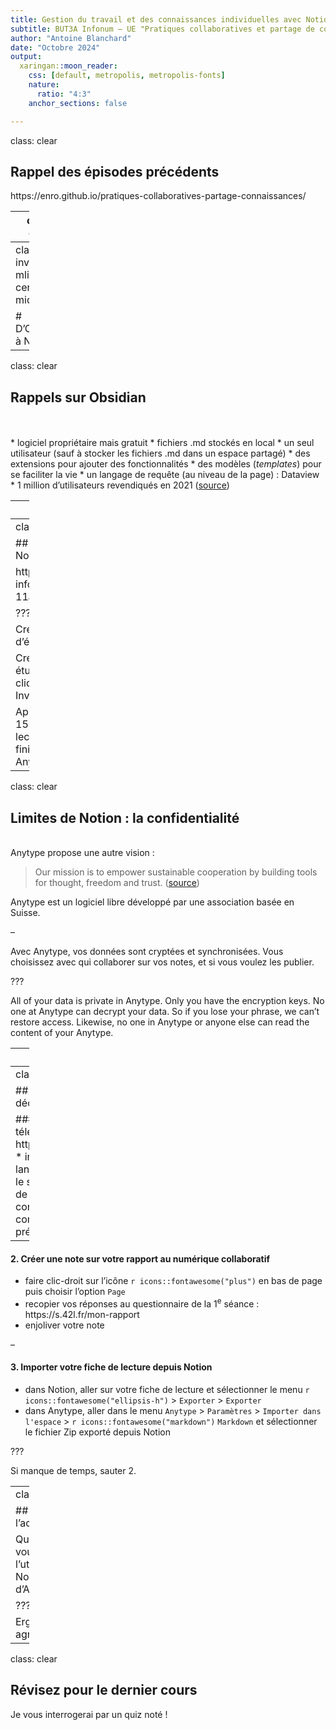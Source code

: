 ```yaml
---
title: Gestion du travail et des connaissances individuelles avec Notion
subtitle: BUT3A Infonum – UE "Pratiques collaboratives et partage de connaissances"
author: "Antoine Blanchard"
date: "Octobre 2024"
output:
  xaringan::moon_reader:
    css: [default, metropolis, metropolis-fonts]
    nature:
      ratio: "4:3"
    anchor_sections: false

---
```

class: clear

## Rappel des épisodes précédents

https://enro.github.io/pratiques-collaboratives-partage-connaissances/


---
class: clear

## Petit échauffement
<br />
<br />
Vous avez un RDV avec votre collègue Nadia dans 3 semaines. Vous avez mis du temps à décrocher ce RDV et souhaitez discuter de nombreux sujets avec elle.
<br />
<br />
<br />
.center.font150[Comment faites-vous pour n'oublier aucun point à aborder ?]

???

Réfléchir ensemble aux solutions : feuille volante, cahier, Google Drive, Obsidian

---
class: inverse, mline, center, middle

# D'Obsidian à Notion
---
class: clear

## Rappels sur Obsidian
<br />
<br />
* logiciel propriétaire mais gratuit
* fichiers .md stockés en local
* un seul utilisateur (sauf à stocker les fichiers .md dans un espace partagé)
* des extensions pour ajouter des fonctionnalités
* des modèles (*templates*) pour se faciliter la vie
* un langage de requête (au niveau de la page) : Dataview
* 1 million d'utilisateurs revendiqués en 2021 ([source](https://www.fastcompany.com/90960653/why-people-are-obsessed-with-obsidian-the-indie-darling-of-notetaking-apps))

---
class: clear

## Notion
<br />
<br />

* outil payant dans le cloud (SaaS)
* pas d'accès aux fichiers source
* collaboratif
* des modèles (*templates*) pour se faciliter la vie
* des fonctionnalités de requête simples d'emploi
* 20 millions d'utilisateurs revendiqués en 2021 ([source](https://www.fastcompany.com/90960653/why-people-are-obsessed-with-obsidian-the-indie-darling-of-notetaking-apps))

---
class: clear

## On s'y met ? À la découverte de Notion !

https://www.notion.so/but-infonum/Accueil-11a056bf9f7580bbaa6fde3d2086a389

???

Créer l'ensemble de l'activité un espace d'équipe dédié BUT3 Infonum.

Créer un accès invité pour chaque étudiant·e : en haut à droite de la page, cliquez sur Partager, puis sur le bouton Inviter (avec les droits "Accès complet")

Après 1h : ils ont lu leur texte
Pause de 15'
Après 2h : ils ont fini leur fiche de lecture
Pause de 10'
Après 3h : ils ont fini l'activité Notion et ont installé Anytype

---
class: clear

## Limites de Notion : la confidentialité
<br />
Anytype propose une autre vision :

> Our mission is to empower sustainable cooperation by building tools for thought, freedom and trust. ([source](https://anytype.io/why/mission/))

Anytype est un logiciel libre développé par une association basée en Suisse.

--

Avec Anytype, vos données sont cryptées et synchronisées. Vous choisissez avec qui collaborer sur vos notes, et si vous voulez les publier.

???

All of your data is private in Anytype. Only you have the encryption keys. No one at Anytype can decrypt your data. So if you lose your phrase, we can’t restore access. Likewise, no one in Anytype or anyone else can read the content of your Anytype.

---
class: clear

## Anytype en vidéo
<br />
<br />
.center[<iframe title="vimeo-player" src="https://player.vimeo.com/video/848056412?h=7ee3b08a5c" width="640" height="360" frameborder="0"    allowfullscreen></iframe>]

---
class: clear

## On s'y met ? À la découverte d'Anytype !

#### 1. Installer Anytype
* télécharger Anytype sur https://download.anytype.io/
* installer le logiciel et le lancer
* créer un compte et le sécuriser avec une phrase de récupération (à conserver confidentiellement et précieusement)

--

#### 2. Créer une note sur votre rapport au numérique collaboratif

* faire clic-droit sur l'icône `r icons::fontawesome("plus")` en bas de page puis choisir l'option `Page`
* recopier vos réponses au questionnaire de la 1<sup>e</sup> séance : https://s.42l.fr/mon-rapport
* enjoliver votre note

--

#### 3. Importer votre fiche de lecture depuis Notion

* dans Notion, aller sur votre fiche de lecture et sélectionner le menu `r icons::fontawesome("ellipsis-h")` > `Exporter` > `Exporter`
* dans Anytype, aller dans le menu `Anytype` > `Paramètres` > `Importer dans l'espace` > `r icons::fontawesome("markdown")` `Markdown` et sélectionner le fichier Zip exporté depuis Notion

???

Si manque de temps, sauter 2.

---
class: clear

## Bilan de l'activité

Que pensez-vous de l'utilisation de Notion ? Et d'Anytype ?

???

Ergonomique, agréable…

---
class: clear

## Révisez pour le dernier cours

Je vous interrogerai par un quiz noté !